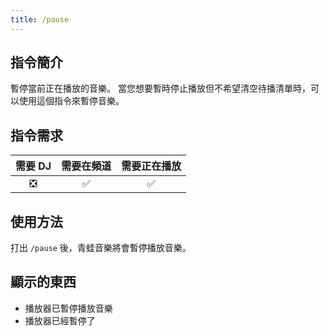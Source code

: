```yaml
---
title: /pause
---
```


## 指令簡介
<Info>
暫停當前正在播放的音樂。    
當您想要暫時停止播放但不希望清空待播清單時，可以使用這個指令來暫停音樂。
</Info>

## 指令需求
| 需要 DJ |	需要在頻道 | 需要正在播放 |
| :-----: | :-------: | :---------: |
|   ❎   |    ✅     |     ✅      |

## 使用方法
打出 `/pause` 後，青蛙音樂將會暫停播放音樂。

## 顯示的東西
- 播放器已暫停播放音樂
- 播放器已經暫停了